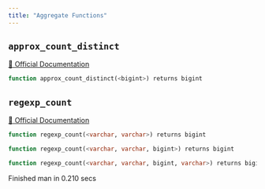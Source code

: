 ```yaml
---
title: "Aggregate Functions"
---
```


## `approx_count_distinct`
[🔗 Official Documentation](#)

```sql
function approx_count_distinct(<bigint>) returns bigint
```


## `regexp_count`
[🔗 Official Documentation](#)

```sql
function regexp_count(<varchar, varchar>) returns bigint
```


```sql
function regexp_count(<varchar, varchar, bigint>) returns bigint
```


```sql
function regexp_count(<varchar, varchar, bigint, varchar>) returns bigint
```


   Finished man in 0.210 secs

